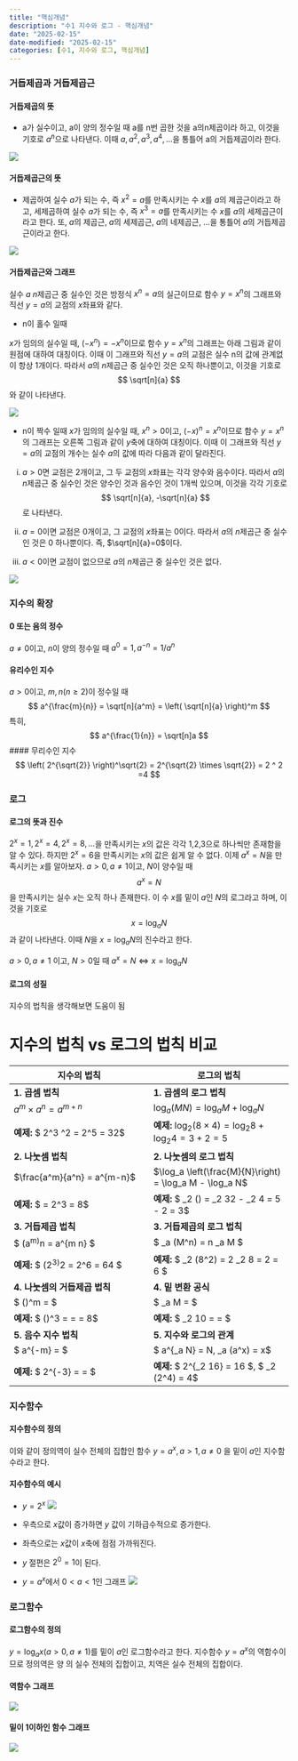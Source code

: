 ```yaml
---
title: "핵심개념"
description: "수1 지수와 로그 - 핵심개념"
date: "2025-02-15"
date-modified: "2025-02-15"
categories: [수1, 지수와 로그, 핵심개념]
---
```


### 거듭제곱과 거듭제곱근

#### 거듭제곱의 뜻

-   a가 실수이고, a이 양의 정수일 때 a를 n번 곱한 것을 a의n제곱이라 하고, 이것을 기호로 $a^n$으로 나타낸다. 이때 $a, a^2, a^3, a^4, ...$을 통틀어 a의 거듭제곱이라 한다.

![](images/clipboard-2043931685.png)

#### 거듭제곱근의 뜻

-   제곱하여 실수 $a$가 되는 수, 즉 $x^2 = a$를 만족시키는 수 $x$를 $a$의 제곱근이라고 하고, 세제곱하여 실수 $a$가 되는 수, 즉 $x^3 = a$를 만족시키는 수 $x$를 $a$의 세제곱근이라고 한다. 또, $a$의 제곱근, $a$의 세제곱근, $a$의 네제곱근, $...$을 통틀어 $a$의 거듭제곱근이라고 한다.

![](images/clipboard-3787839779.png)

#### 거듭제곱근와 그래프

실수 $a$ $n$제곱근 중 실수인 것은 방정식 $x^n =a$의 실근이므로 함수 $y= x^n$의 그래프와 직선 $y=a$의 교점의 $x$좌표와 같다.

-   n이 홀수 일때

$x$가 임의의 실수일 때, $(-x^n) = -x^n$이므로 함수 $y=x^n$의 그래프는 아래 그림과 같이 원점에 대하여 대칭이다.
이때 이 그래프와 직선 $y=a$의 교점은 실수 n의 값에 관계없이 항상 1개이다.
따라서 $a$의 $n$제곱근 중 실수인 것은 오직 하나뿐이고, 이것을 기호로 $$
\sqrt[n]{a}
$$ 와 같이 나타낸다.

![](images/clipboard-2278522410.png)

-   n이 짝수 일때 $x$가 임의의 실수일 때, $x^n>0$이고, $(-x)^n=x^n$이므로 함수 $y=x^n$의 그래프는 오른쪽 그림과 같이 $y$축에 대하여 대칭이다. 이때 이 그래프와 직선 $y=a$의 교점의 개수는 실수 $a$의 값에 따라 다음과 같이 달라진다.

(i) $a>0$면 교점은 2개이고, 그 두 교점의 $x$좌표는 각각 양수와 음수이다.
    따라서 $a$의 $n$제곱근 중 실수인 것은 양수인 것과 음수인 것이 $1$개씩 있으며, 이것을 각각 기호로 $$
    \sqrt[n]{a}, -\sqrt[n]{a}
    $$ 로 나타낸다.

(ii) $a=0$이면 교점은 $0$개이고, 그 교점의 $x$좌표는 $0$이다.
     따라서 $a$의 $n$제곱근 중 실수인 것은 $0$ 하나뿐이다.
     즉, $\sqrt[n]{a}=0$이다.

(iii) $a<0$이면 교점이 없으므로 $a$의 $n$제곱근 중 실수인 것은 없다.

![](images/clipboard-4034180231.png)

### 지수의 확장

#### 0 또는 음의 정수

$a \neq 0$이고, $n$이 양의 정수일 때 $a^0 =1, a^{-n}=1/a^n$

#### 유리수인 지수

$a > 0$이고, $m,n(n\geq2)$이 정수일 때 $$
a^{\frac{m}{n}} = \sqrt[n]{a^m} = \left( \sqrt[n]{a} \right)^m
$$ 특히, $$
a^{\frac{1}{n}} = \sqrt[n]a
$$ \#### 무리수인 지수 $$
\left( 2^{\sqrt{2}} \right)^\sqrt{2} = 2^{\sqrt{2} \times \sqrt{2}} = 2 ^ 2 =4
$$

### 로그

#### 로그의 뜻과 진수

$2^x=1, 2^x=4, 2^x=8, ...$을 만족시키는 $x$의 값은 각각 1,2,3으로 하나씩만 존재함을 알 수 있다.
하지만 $2^x=6$을 만족시키는 $x$의 값은 쉽게 알 수 없다.
이제 $a^x=N$을 만족시키는 $x$를 알아보자.
$a>0, a \neq 1$이고, $N$이 양수일 때 $$a^x=N$$ 을 만족시키는 실수 $x$는 오직 하나 존재한다.
이 수 $x$를 밑이 $a$인 $N$의 로그라고 하며, 이것을 기호로 $$x=\log_aN$$ 과 같이 나타낸다.
이때 $N$을 $x=\log_aN$의 진수라고 한다.

::: callout-important
$a > 0, a \neq 1$ 이고, $N > 0$일 때 $a^x = N \Leftrightarrow x = \log_a N$
:::

#### 로그의 성질

지수의 법칙을 생각해보면 도움이 됨

# 지수의 법칙 vs 로그의 법칙 비교

| **지수의 법칙** | **로그의 법칙** |
|----|----|
| **1. 곱셈 법칙** | **1. 곱셈의 로그 법칙** |
| $a^m \times a^n = a^{m+n}$ | $\log_a (MN) = \log_a M + \log_a N$ |
| **예제:** $ 2^3 \times 2^2 = 2^5 = 32$ | **예제:** $\log_2 (8 \times 4) = \log_2 8 + \log_2 4 = 3 + 2 = 5$ |
| **2. 나눗셈 법칙** | **2. 나눗셈의 로그 법칙** |
| $\frac{a^m}{a^n} = a^{m-n}$ | $\log_a \left(\frac{M}{N}\right) = \log_a M - \log_a N$ |
| **예제:** $ \frac{2^5}{2^2} = 2^3 = 8$ | **예제:** $ \log_2 \left(\frac{32}{4}\right) = \log_2 32 - \log_2 4 = 5 - 2 = 3$ |
| **3. 거듭제곱 법칙** | **3. 거듭제곱의 로그 법칙** |
| $ (a^m)^n = a^{m \cdot n} $ | $ \log_a (M^n) = n \log_a M $ |
| **예제:** $ (2^3)^2 = 2^6 = 64 $ | **예제:** $ \log_2 (8^2) = 2 \log_2 8 = 2 \times 3 = 6 $ |
| **4. 나눗셈의 거듭제곱 법칙** | **4. 밑 변환 공식** |
| $ \left(\frac{a}{b}\right)^m = \frac{a^m}{b^m} $ | $ \log_a M = \frac{\log_b M}{\log_b a} $ |
| **예제:** $ \left(\frac{4}{2}\right)^3 = \frac{4^3}{2^3} = \frac{64}{8} = 8$ | **예제:** $ \log_2 10 = \frac{\log_{10} 10}{\log_{10} 2} = \frac{1}{0.301} \approx 3.32 $ |
| **5. 음수 지수 법칙** | **5. 지수와 로그의 관계** |
| $ a^{-m} = \frac{1}{a^m} $ | $ a^{\log_a N} = N, \quad \log_a (a^x) = x$ |
| **예제:** $ 2^{-3} = \frac{1}{2^3} = \frac{1}{8} $ | **예제:** $ 2^{\log_2 16} = 16 $, $ \log_2 (2^4) = 4$ |


### 지수함수

#### 지수함수의 정의
이와 같이 정의역이 실수 전체의 집합인 함수
$y=a^x, a>1, a \neq 0$
을 밑이 $a$인 지수함수라고 한다.

#### 지수함수의 예시
-   $y=2^x$
![](images/지수함수그래프예시.JPG)
-   우측으로 $x$값이 증가하면 $y$ 값이 기하급수적으로 증가한다.
-   좌측으로는 $x$값이 $x$축에 점점 가까워진다.
-   $y$ 절편은 $2^0=1$이 된다.

-   $y=a^x$에서 $0<a<1$인 그래프
![](images/1이하그래프.JPG)

### 로그함수

#### 로그함수의 정의
$y=\log_ax (a>0, a \neq 1)$를 밑이 $a$인 로그함수라고 한다.
지수함수 $y=a^x$의 역함수이므로 정의역은 양
의 실수 전체의 집합이고, 치역은 실수 전체의 집합이다.

#### 역함수 그래프
![](images/역함수.JPG)

#### 밑이 1이하인 함수 그래프
![](images/밑1이하인로그함수그래프.JPG)





